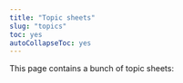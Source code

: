---
title: "Topic sheets"
slug: "topics"
toc: yes
autoCollapseToc: yes
---

This page contains a bunch of topic sheets:
